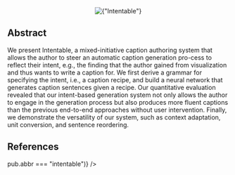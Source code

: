 
<Center w="full" mb={4}>
  <Image
    width={600}
    src={img}
    alt={"Intentable"}
    style={{ objectFit: "cover" }}
    placeholder="blur"
  />
</Center>

## Abstract

We present Intentable, a mixed-initiative caption authoring system that allows the author to steer an automatic caption generation pro-cess to reflect their intent, e.g., the finding that the author gained from visualization and thus wants to write a caption for. We first derive a grammar for specifying the intent, i.e., a caption recipe, and build a neural network that generates caption sentences given a recipe. Our quantitative evaluation revealed that our intent-based generation system not only allows the author to engage in the generation process but also produces more fluent captions than the previous end-to-end approaches without user intervention. Finally, we demonstrate the versatility of our system, such as context adaptation, unit conversion, and sentence reordering.

## References

<List>
  <PubItem pub={publications.find((pub) => pub.abbr === "intentable")} />
</List>
